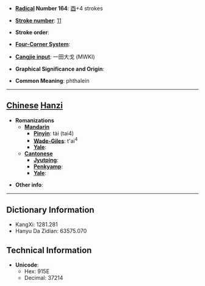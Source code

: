 * '''[[Wiktionary:Chinese radical index| Radical]] Number 164''': [[Wiktionary:Chinese radical index 酉|酉]]+4 strokes

* '''[[Wiktionary:Chinese total strokes index|Stroke number]]''': [[Wiktionary:Chinese total strokes index 11|11]]

* '''Stroke order''': 

* '''[[Wiktionary:Chinese four corner index|Four-Corner System]]''': 

* '''[[Wiktionary:Chinese Cangjie index|Cangjie input]]''': 一田大戈 (MWKI)

* '''Graphical Significance and Origin''': 

* '''Common Meaning''': phthalein

----

== [[Chinese]] [[Hanzi]] ==

* '''Romanizations'''
** '''[[Mandarin]]'''
*** '''[[Pinyin]]''': tài (tai4)
*** '''[[Wade-Giles]]''': t'ai<sup>4</sup>
*** '''[[Yale]]''': 
** '''[[Cantonese]]'''
*** '''[[Jyutping]]''':
*** '''[[Penkyamp]]''': 
*** '''[[Yale]]''': 

* '''Other info''': 

----

== Dictionary Information ==

* KangXi: 1281.281
* Hanyu Da Zidian: 63575.070

== Technical Information ==

* '''Unicode''':
** Hex: 915E
** Decimal: 37214